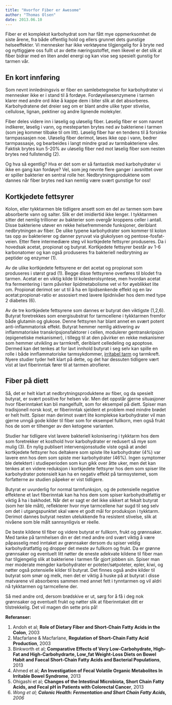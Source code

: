 ```yaml
---
title: "Hvorfor Fiber er Awesome"
author: "Thomas Olsen"
date: 2013.06.10
---
```


Fiber er et komplekst karbohydrat som har fått mye oppmerksomhet de siste årene, fra både offentlig hold og ellers grunnet dets gunstige helseeffekter. Vi mennesker har ikke verktøyene tilgjengelig for å bryte ned og nyttiggjøre oss fullt ut av dette næringsstoffet, men likevel er det slik at fiber bidrar med en liten andel energi og kan vise seg spesielt gunstig for tarmen vår.

## En kort innføring

Som nevnt innledningsvis er fiber en samlebetegnelse for karbohydrater vi mennesker ikke er i stand til å fordøye. Fordøyelsesenzymene i tarmen klarer med andre ord ikke å kappe dem i biter slik at det absorberes. Karbohydratene det dreier seg om er blant andre ulike typer stivelse, cellulose, lignan, pektiner og andre lignende molekyler.

Fiber deles videre inn i løselig og uløselig fiber. Løselig fiber er som navnet indikerer, løselig i vann, og mesteparten brytes ned av bakteriene i tarmen (som jeg kommer tilbake til om litt). Løselig fiber har en tendens til å forsinke tarmpassasjen noe. Uløselig fiber derimot, løses ikke opp i vann, bedrer tarmpassasje, og bearbeides i langt mindre grad av tarmbakteriene våre. Faktisk brytes kun 5-20% av uløselig fiber ned mot løselig fiber som nesten brytes ned fullstendig (2).

Og hva så egentlig? Hva er det som er så fantastisk med karbohydrater vi ikke en gang kan fordøye? Vel, som jeg nevnte flere ganger i avsnittet over er spiller bakterier en sentral rolle her. Nedbrytningsproduktene som dannes når fiber brytes ned kan nemlig være svært gunstige for oss!

## Kortkjedete fettsyrer

Kolon, eller tykktarmen ble tidligere ansett som en del av tarmen som bare absorberte vann og salter. Slik er det imidlertid ikke lenger. I tykktarmen sitter det nemlig trillioner av bakterier som overgår kroppens celler i antall. Disse bakteriene utøver en rekke helsefremmende funksjoner, deriblant nedbrytningen av fiber. De ulike typene karbohydrater som kommer til kolon tas opp av bakterierer og danner pyruvat via glukolysen og pentose-fosfat-veien. Etter flere intermediære steg vil kortkjedete fettsyrer produseres. Da i hovedsak acetat, propionat og butyrat. Kortkjedete fettsyrer består av 1-6 karbonatomer og kan også produseres fra bakteriell nedbrytning av peptider og enzymer (1).

Av de ulike kortkjedete fettsyrene er det acetat og propionat som produseres i størst grad (1). Begge disse fettsyrene overføres til blodet fra tarmen. Acetat er en viktig kilde til kolesterolsyntese, men hvordan acetat fra fermentering i tarm påvirker lipidmetabolisme vet vi for øyeblikket lite om. Propionat derimot ser ut til å ha en lipidsenkende effekt og en lav acetat:propionat-ratio er assosiert med lavere lipidnivåer hos dem med type 2 diabetes (6).

Av de tre kortkjedete fettsyrene som dannes er butyrat den viktigste (1,2,6). Butyrat foretrekkes som energisubstrat for tarmcellene i tykktarmen fremfor både glutamin og glukose. Denne fettsyren har blant annet en svært potent anti-inflammatorisk effekt. Butyrat hemmer nemlig aktivering av inflammatoriske transkripsjonsfaktorer i cellen, modulerer gentranskripsjon (epigenetiske mekanismer), i tillegg til at den påvirker en rekke mekanismer som hemmer utvikling av tarmkreft, deriblant celledeling og apoptose. Dermed kan det tenkes at for lavt innhold butyrat i seg selv kan spille en rolle i både innflammatoriske tarmsykdommer, [irritabel tarm](brokenlink/irritabel-tarm-hvordan-behandles-det/ "Irritabel tarm – hvordan behandles det?") og tarmkreft. Nyere studier tyder helt klart på dette, og det har dessuten tidligere vært vist at lavt fiberinntak fører til at tarmen atrofierer.

## Fiber på diett

Så, det er helt klart at nedbrytningsproduktene av fiber, og da spesielt butyrat, er svært positive for helsen vår. Men det oppstår gjerne situasjoner hvor fiberinntaket kan bli mangelfullt, som for eksempel på diett. Spiser man tradisjonell norsk kost, er fiberinntak sjeldent et problem med mindre brødet er helt hvitt. Spiser man derimot svært lite komplekse karbohydrater vil man gjerne unngå gode kilder til fiber som for eksempel fullkorn, men også frukt hos de som er tilhenger av den ketogene varianten.

Studier har tidligere vist lavere bakteriell kolonisering i tykktarm hos dem som foretrekker et kosthold hvor karbohydrater er redusert så mye som mulig (3). En nylig publisert intervensjonsstudie viste også at andel kortkjedete fettsyrer hos deltakere som spiste lite karbohydrater (4%) var lavere enn hos dem som spiste mer karbohydrater (46%). Ingen symptomer ble detektert i studieperioden som kun gikk over åtte uker, men det kan tenkes at en videre reduksjon i kortkjedete fettsyrer hos dem som spiser lite karbohydrater potensielt kan ha en negativ effekt på tarmsystemet, som forfatterne av studien påpeker er vist tidligere.

Butyrat er uvurderlig for normal tarmfunksjon, og de potensielle negative effektene et lavt fiberinntak kan ha hos dem som spiser karbohydratfattig er viktig å ha i bakhodet. Når det er sagt er det ikke sikkert at fekalt butyrat (som her ble målt), reflekterer hvor mye tarmcellene har sugd til seg selv om det i utgangspunktet skal være et godt mål for produksjon i tykktarm. Derimot dannes butyrat nesten utelukkende fra resistent stivelse, slik at nivåene som ble målt sannsynligvis er rèelle.

De beste kildene til fiber og videre butyrat er fullkorn, frukt og grønnsaker. Med tanke på tarmhelsen din er det med andre ord svært viktig å være påpasselig med inntaket av grønnsaker dersom du spiser veldig karbohydratfattig og dropper det meste av fullkorn og frukt. Da er grønne grønnsaker og eventuelt litt nøtter de eneste adekvate kildene til fiber man har tilgjengelig slik at bakteriene i tarmen får gjort jobben sin. Spiser man mer moderate mengder karbohydrater er poteter/søtpoteter, epler, kiwi, og nøtter også potensielle kilder til butyrat. Det finnes også andre kilder til butyrat som smør og melk, men det er viktig å huske på at butyrat i disse matvarene vil absorberes sammen med annet fett i tynntarmen og vil aldri nå tykktarmen og tarmcellene der.

Så med andre ord, dersom brødskive er ut, sørg for å få i deg nok grønnsaker og eventuelt frukt og nøtter slik at fiberinntaket ditt er tilstrekkelig. Det vil magen din sette pris på!

**Referanser:**

1.  Andoh et al; **Role of Dietary Fiber and Short-Chain Fatty Acids in the Colon**, 2003
2.  Macfarlane & Macfarlane, **Regulation of Short-Chain Fatty Acid Production**, 2003
3.  Binkworth et al; **Comparative Effects of Very Low-Carbohydrate, High-Fat and High-Carbohydrarte, Low_fat Weight-Loss Diets on Bowel Habit and Faecal Short-Chain Fatty Acids and Bacterial Populations**, 2013
4.  Ahmed et al; **An Investigation of Fecal Volatile Organic Metabolites In Irritable Bowel Syndrome**, 2013
5.  Ohigashi et al; **Changes of the Intestinal Microbiota, Short Chain Fatty Acids, and Fecal pH in Patients with Colorectal Cancer**, 2013
6.  *Wong et al; **Colonic Health: Fermentation and Short Chain Fatty Acids,** 2006*
